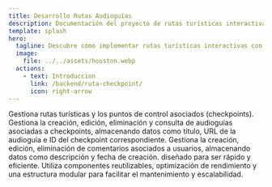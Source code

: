 ```yaml
---
title: Desarrollo Rutas Audioguías
description: Documentación del proyecto de rutas turísticas interactivas con audioguías.
template: splash
hero:
  tagline: Descubre cómo implementar rutas turísticas interactivas con audioguías
  image:
    file: ../../assets/houston.webp
  actions:
    - text: Introduccion
      link: /backend/ruta-checkpoint/
      icon: right-arrow
---
```




<CardGrid stagger>
	<Card title="Ruta-Chekpoint" icon="null">
		Gestiona rutas turísticas y los puntos de control asociados (checkpoints).
	</Card>
	<Card title="Audioguías" icon="null">
		Gestiona la creación, edición, eliminación y consulta de audioguías asociadas a checkpoints, 
		almacenando datos como título, URL de la audioguía e ID del checkpoint correspondiente.
	</Card>
	<Card title="Comentarios" icon="null">
		Gestiona la creación, edición, eliminación de comentarios asociados a usuarios, almacenando datos como descripción y fecha de creación.
	</Card>
	<Card title="Front" icon="null">
		diseñado para ser rápido y eficiente. Utiliza componentes reutilizables, 
		optimización de rendimiento y una estructura modular para facilitar el mantenimiento y escalabilidad.
	</Card>
</CardGrid>
